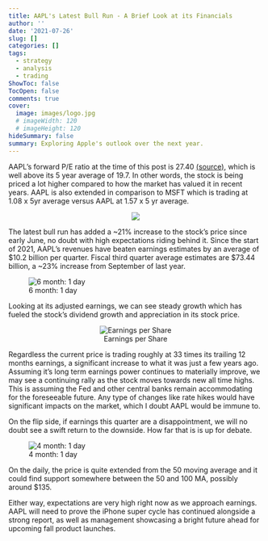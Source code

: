 ```yaml
---
title: AAPL's Latest Bull Run - A Brief Look at its Financials
author: ''
date: '2021-07-26'
slug: []
categories: []
tags: 
  - strategy
  - analysis
  - trading
ShowToc: false
TocOpen: false
comments: true
cover:
  image: images/logo.jpg
  # imageWidth: 120
  # imageHeight: 120
hideSummary: false
summary: Exploring Apple's outlook over the next year.
---
```


AAPL's forward P/E ratio at the time of this post is 27.40 [(source)](https://finance.yahoo.com/quote/AAPL/key-statistics/), which is well above its 5 year average of 19.7. In other words, the stock is being priced a lot higher compared to how the market has valued it in recent years. AAPL is also extended in comparison to MSFT which is trading at 1.08 x 5yr average versus AAPL at 1.57 x 5 yr average. 

<center>
![](images/PEcombo2.png)
</center>

The latest bull run has added a ~21% increase to the stock's price since early June, no doubt with high expectations riding behind it. Since the start of 2021, AAPL's revenues have beaten earnings estimates by an average of $10.2 billion per quarter. Fiscal third quarter average estimates are $73.44 billion, a ~23% increase from September of last year. 


![6 month: 1 day](images/aapl6mo.png)





Looking at its adjusted earnings, we can see steady growth which has fueled the stock's dividend growth and appreciation in its stock price. 

<center>
![Earnings per Share](images/EPS.png)
</center> 


Regardless the current price is trading roughly at 33 times its trailing 12 months earnings, a significant increase to what it was just a few years ago. Assuming it's long term earnings power continues to materially improve, we may see a continuing rally as the stock moves towards new all time highs. This is assuming the Fed and other central banks remain accommodating for the foreseeable future. Any type of changes like rate hikes would have significant impacts on the market, which I doubt AAPL would be immune to. 

On the flip side, if earnings this quarter are a disappointment, we will no doubt see a swift return to the downside. How far that is is up for debate.

![4 month: 1 day](images/aapl6mo2.png)

On the daily, the price is quite extended from the 50 moving average and it could find support somewhere between the 50 and 100 MA, possibly around $135. 

Either way, expectations are very high right now as we approach earnings. AAPL will need to prove the iPhone super cycle has continued alongside a strong report, as well as management showcasing a bright future ahead for upcoming fall product launches. 


